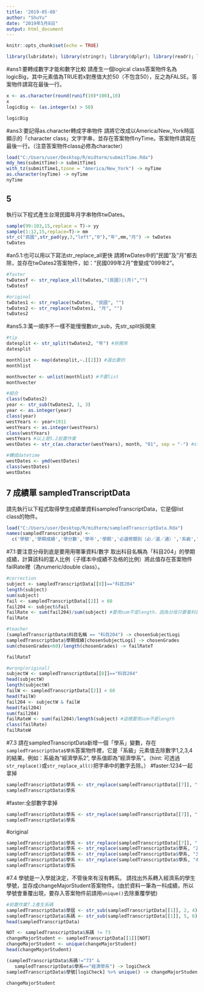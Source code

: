 ```yaml
---
title: '2019-05-08'
author: "ShuYu"
date: "2019年5月8日"
output: html_document
---
```


```r
knitr::opts_chunk$set(echo = TRUE)
```

```r
library(lubridate); library(stringr); library(dplyr); library(readr); library(purrr)
```



#ans1:要轉成數字才能和數字比較
請產生一個logical class答案物件名為logicBig，其中元素值為TRUE若x對應值大於50（不包含50），反之為FALSE。答案物件請寫在最後一行。
```r
x <- as.character(round(runif(10)*100),10)
x
logicBig <- (as.integer(x) > 50)

logicBig
```

#ans3:要記得as.character轉成字串物件
請將它改成以America/New_York時區顯示的「character class」文字字串，並存在答案物件nyTime。答案物件請寫在最後一行。（注意答案物件class必修為character）
```r
load("C:/Users/user/Desktop/R/midterm/submitTime.Rda")
mdy_hms(submitTime)-> submitTime1
with_tz(submitTime1,tzone = "America/New_York") -> nyTime
as.character(nyTime) -> nyTime 
nyTime
```

## 5
執行以下程式產生台灣民國年月字串物件twDates。
```r
sample(99:103,15,replace = T)-> yy
sample(1:12,15,replace=T)-> mm
str_c("民國",str_pad(yy,3,"left","0"),"年",mm,"月") -> twDates
twDates
```

#an5.1:也可以用以下寫法str_replace_all更快
請將twDates中的"民國"及"月"都去除，並存在twDates2答案物件，如："民國099年2月"會變成"099年2"。
```r
#faster
twDatesf <- str_replace_all(twDates,"(民國)|(月)","")
twDatesf

#original
twDates1 <- str_replace(twDates, "民國", "") 
twDates2 <- str_replace(twDates1, "月", "")
twDates2
```

#ans5.3:萬一順序不一樣不能慢慢數str_sub，先str_split拆開來
```r
#tip
datesplit <- str_split(twDates2, "年") #拆開來
datesplit

monthlist <- map(datesplit,~.[[2]]) #選出要的
monthlist

monthvecter <- unlist(monthlist) #不要list
monthvecter

#組合
class(twDates2)
year <- str_sub(twDates2, 1, 3)
year <- as.integer(year)
class(year)
westYears <- year+1911
westYears <- as.integer(westYears)
class(westYears) 
westYears #以上是5.2前置作業
westDates <- str_c(as.character(westYears), month, "01", sep = "-") #stringr裡面的東西要是字串

#轉成datetime
westDates <- ymd(westDates)
class(westDates)
westDates
```


## 7 成績單 sampledTranscriptData
請先執行以下程式取得學生成績單資料sampledTranscriptData，它是個list class的物件。
```r
load("C:/Users/user/Desktop/R/midterm/sampledTranscriptData.Rda")
names(sampledTranscriptData) <- 
  c('學號','學期成績','學分數','學年','學期','必選修類別（必／選／通）','系級','科目名稱','年級','學屆')
```
#7.1:要注意分母到底是要用用哪筆資料/數字
取出科目名稱為「科目204」的學期成績，計算該科的當人比例（子樣本中成績不及格的比例）將此值存在答案物件failRate裡（為numeric/double class）。
```r
#correction
subject <- sampledTranscriptData[[8]]=="科目204"
length(subject)
sum(subject)
fail <- sampledTranscriptData[[2]] < 60
fail204 <- subject&fail
failRate <- sum(fail204)/sum(subject) #要用sum不是length，因為分母只要看科目204不是全部科目
failRate

#teacher
(sampledTranscriptData$科目名稱 == "科目204") -> chosenSubjectLogi
sampledTranscriptData$學期成績[chosenSubjectLogi] -> chosenGrades
sum(chosenGrades<60)/length(chosenGrades) -> failRateT

failRateT

#wrong(original)
subjectW <- sampledTranscriptData[[8]]=="科目204"
head(subjectW)
length(subjectW)
failW <- sampledTranscriptData[[2]] < 60
head(failW)
fail204 <- subjectW & failW
head(fail204)
sum(fail204)
failRateW <- sum(fail204)/length(subject) #這裡要用sum不是length
class(failRate)
failRateW

```

#7.3
請在sampledTranscriptData新增一個「學系」變數，存在`sampledTranscriptData$學系`答案物件裡，它是「系級」元素值去除數字1,2,3,4的結果。例如：系級為"經濟學系2", 學系值即為"經濟學系"。（hint: 可透過`str_replace()`或`str_replace_all()`把字串中的數字去除。）
#faster:1234一起拿掉
```r
sampledTranscriptData$學系 <- str_replace(sampledTranscriptData[[7]], "[1234]", "")
sampledTranscriptData$學系
```
#faster:全部數字拿掉
```r
sampledTranscriptData$學系 <- str_replace(sampledTranscriptData[[7]], "[:digit:]", "")
sampledTranscriptData$學系
```
#original
```r
sampledTranscriptData$學系 <- str_replace(sampledTranscriptData[[7]], "1", "")
sampledTranscriptData$學系 <- str_replace(sampledTranscriptData$學系, "2", "")
sampledTranscriptData$學系 <- str_replace(sampledTranscriptData$學系, "3", "")
sampledTranscriptData$學系 <- str_replace(sampledTranscriptData$學系, "4", "")
sampledTranscriptData$學系
```

#7.4
學號是一入學就決定，不管後來有沒有轉系。 請找出外系轉入經濟系的學生學號，並存成changeMajorStudent答案物件。(由於資料一筆為一科成績，所以學號會重覆出現，要存入答案物件前請用`unique()`去除重覆學號)
```r
#前置作業7.2產生系碼
sampledTranscriptData$學屆 <- str_sub(sampledTranscriptData[[1]], 2, 4)
sampledTranscriptData$系碼 <- str_sub(sampledTranscriptData[[1]], 5, 6)
head(sampledTranscriptData)
```

```r
NOT <- sampledTranscriptData$系碼 != 73
changeMajorStudent <- sampledTranscriptData[[1]][NOT]
changeMajorStudent <- unique(changeMajorStudent)
head(changeMajorStudent) 

```

```r
(sampledTranscriptData$系碼!="73" & 
   sampledTranscriptData$學系=="經濟學系") -> logiCheck
sampledTranscriptData$學號[logiCheck] %>% unique() -> changeMajorStudent

changeMajorStudent
```











